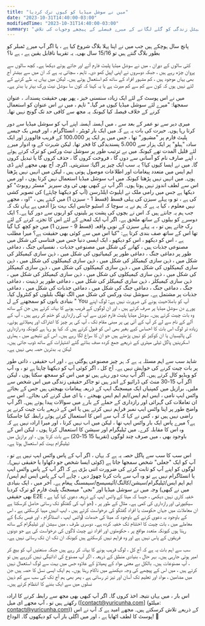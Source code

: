 ```yaml
---
title: "میں نے سوشل میڈیا کو کیوں ترک کردیا"
date: "2023-10-31T14:40:00-03:00"
modifiedTime: "2023-10-31T14:40:00-03:00"
summary: "سوشل میڈیا کی دنیا کو چھوڑنے اور زیادہ نجی اور آزاد ڈیجیٹل زندگی کو گلے لگانے کے میرے فیصلے کے پیچھے وجوہات کی تلاش۔"
---
```


پانچ سال ہوچکے ہیں جب میں نے اپنا پہلا بلاگ شروع کیا ہے ، یا اگر آپ میرے ٹمبلر کو بطور بلاگ گنتے ہیں تو 15/16 سال بھی۔ یہ تقریبا ناقابل یقین ہے ، ہے نا؟

کئی سالوں کے دوران ، میں نے سوشل میڈیا پلیٹ فارم آتے اور جاتے ہوئے دیکھا ہے۔ کچھ سالوں سے پروان چڑھ رہے ہیں ، جبکہ دوسروں نے اپنی اپیل کھو دی۔ تاہم ، سچائی یہ ہے کہ ان میں سے بیشتر آج بھی یہاں موجود ہیں ، کم مشہور افراد کے ساتھ کم استعمال ہوتے ہیں۔ لیکن میں یہاں یہ طے کرنے کے لئے نہیں ہوں کہ کون سے کم سے کم میرٹ ہے یا یہ کہنا کہ کون سا سوشل نیٹ ورک بہتر یا بدتر ہے۔

میں نے اس پوسٹ کے لئے ایک زیادہ سنسنی خیز ، پھر بھی حقیقت پسندانہ ، عنوان سمجھا: "میرے لئے سوشل میڈیا کیوں مر گیا۔" تاہم ، میں نے اس عنوان کو استعمال کرنے کے خلاف فیصلہ کیا کیونکہ یہ مجھ سے کافی حد تک گونج نہیں تھا۔

میری دیر سے نو عمر کے بعد سے ، میں آہستہ آہستہ اپنے آپ کو سوشل میڈیا سے دور کرتا رہا ہوں۔ حیرت کی بات یہ ہے کہ میں ایک بار ٹویٹر ، انسٹاگرام ، اور فیس بک جیسے پلیٹ فارم پر "مشہور" تھا ، جس میں ہر ایک پر 100،000 کے قریب فالوورز اور ایک سادہ "ہیلو" پر ایک ہزار سے 5،000 پسندیدگی کا فخر تھا۔ لیکن شہرت کے وہ ادوار میرے لئے قلیل المدت تھے کیونکہ میں بے ترتیب طور پر سوشل نیٹ ورکس کو ترک کرتے ہوئے ، اپنے صارف نام کو آسانی سے دوں گا ، فروخت کروں گا ، حذف کروں گا یا تبدیل کروں گا۔ میں نے ایسا کیوں کیا؟ یہ سب ایک چیز پر آگیا: سنترپتی۔
اگرچہ آج بھی مجھے اپنے ڈی ایم ایس میں متعدد پیغامات اور اطلاعات موصول ہوتی ہیں ، لیکن میں انہیں نہیں پڑھتا ہوں۔ میں انہیں نہیں پڑھتا کیونکہ میں اب سوشل میڈیا استعمال نہیں کرتا ہوں ، اور میں اس سے لطف اندوز نہیں ہوتا ہوں۔ اگر آپ نے کبھی بھی ٹی وی سیریز "مسٹر روبوٹ" کو دیکھا ہے جس میں رامی ملک نے ایلیوٹ ایلڈرسن (آپ کو دیکھنا چاہئے) کی تصویر کشی کی ہے ، تو وہ پہلے سیزن کی پہلی قسط (قسط 1 - سیزن 1) میں کہتے ہیں ، "اوہ ، مجھے نہیں معلوم ، کیا یہ ہے کہ ہم نے یہ سوچا کہ اسٹیو جابس ایک بہت بڑا آدمی ہے یہاں تک کہ جب ہم یہ جانتے ہیں کہ اس نے بچوں کی پشت پر بلینوں کو اربوں سے دور کیا ہے۔؟ ایک دوسرے کو بیلوں کے ساتھ ملحق ہے۔ اگر آپ ایک لمحے کے لئے اس کا تجزیہ کرنے کے لئے رک جاتے ہیں تو ، یہ پہلے سیزن کے نویں واقعہ (قسط 9 - سیزن 1) میں جو کچھ کہا گیا تھا اس کے ساتھ صف بندی کرتا ہے: "کیا اس میں سے کوئی بھی حقیقت ہے؟ میرا مطلب ہے ، اس کو دیکھو ، اس کو دیکھو ، ایک ایسی دنیا جس میں فنتاسی کی شکل میں مصنوعی جذبات ہیں ، کھانے کی شکل میں مصنوعی جذبات ، نفسیاتی جنگ ، دماغی طور پر دماغی جنگ ، دماغی طور پر کیمیائیوں کی شکل میں ، ذہن سازی کیمیکلز کی شکل میں ، ذہن سازی کیمیکلز کی شکل میں ، ذہن سازی کیمیکلوں کی شکل میں ، ذہن سازی کیمیکلوں کی شکل میں ، ذہن سازی کیمیکلوں کی شکل میں ، ذہن سازی کیمیکلز کی شکل میں ، ذہن سازی کیمیکلوں کی شکل میں ، ذہن سازی کیمیکلز کی شکل میں ، ذہن سازی کیمیکلز ، ذہن سازی کیمیکلز کی شکل میں ، دماغی طور پر ذہنیت ، دماغی جنگ ، دماغی جنگ ، دماغی جنگ کی شکل میں ، دماغی جذبات کی شکل میں ، دماغی جذبات پر مشتمل ہے۔ سوشل نیٹ ورکس کی شکل میں الگ تھلگ بلبلوں کو کنٹرول کیا۔ " بنیادی باتوں کو سمجھنے کے ل You آپ کو باصلاحیت ہونے کی ضرورت نہیں ہے: لوگ اپنے پورے دن سوشل میڈیا پر صرف کرتے ہیں ، اور ان لوگوں کے قریب ہونے کا بہانہ کرتے ہیں جن کے ساتھ وہ بات چیت کرتے ہیں۔
سوشل میڈیا پلیٹ فارم تیزی سے آپ کی رازداری کو ختم کر رہے ہیں ، آپ کے آلے کے نام سے لے کر آپ کے آئی پی پر مبنی مقام تک ، آپ کی ہر چیز کا اشتراک اور پھیلاتے ہوئے۔ زیادہ تر لوگ اس بات کا احساس کیے بغیر بھی اس کو قبول کرتے ہیں کہ کیا ہو رہا ہے کیونکہ وہ رازداری کی پالیسیاں یا ان کوکیز کو نہیں پڑھتے ہیں جو ان کا سراغ لگا رہے ہیں۔ اس کے نتیجے میں ، ہماری اسکرینیں پاگل ٹیلی میٹری کے ذریعے جمع کردہ ھدف بنائے گئے اشتہارات کے ساتھ ڈوب جاتی ہیں۔ لیکن یہ بدترین حصہ بھی نہیں ہے۔

شاید سب سے اہم مسئلہ یہ ہے کہ ہر چیز مصنوعی ہوگئی ہے ، اور اب حقیقی ، ذاتی طور پر بات چیت کرنے کی خواہش نہیں ہے۔ آج کل ، اگر کوئی آپ کو دیکھنا چاہتا ہے تو ، وہ آپ کو ویڈیو کال کرتے ہیں۔ اگر آپ بہت دور رہتے ہیں تو میں اس کو سمجھ سکتا ہوں ، لیکن اگر آپ 15-30 منٹ کی ڈرائیو کے اندر ہیں تو جاکر حقیقی زندگی میں اس شخص سے ملیں۔ برازیل میں کمپنیاں ایک میسجنگ ایپ کے ذریعہ پیغامات بھیجتی ہیں جس کے بجائے واٹس ایپ نامی ، ایس ایم ایس/ایم ایم ایس بھیجنے ، یا ای میل کرنے کی بجائے۔ اس سے ان تعاملات کی گہرائی اور رازداری کے حملے کے بارے میں سوالات پیدا ہوتے ہیں۔ اگر آپ واضح طور پر اپنا واٹس ایپ نمبر فراہم نہیں کرتے ہیں یا اس کے ذریعے بات چیت کرنے پر راضی نہیں ہیں تو ، کس نے کہا کہ آپ سے اس کا استعمال کرتے ہوئے رابطہ کیا جاسکتا ہے؟ میرے پاس ایک بار واٹس ایپ تھا ، لیکن میں اب نہیں کرتا ، اور میرا ارادہ نہیں ہے کہ وہ اس کا مقابلہ کرے۔ میں ٹیلیگرام اور سیشن کا استعمال کرتا ہوں ، لیکن اس کے باوجود بھی ، میں صرف چند لوگوں (تقریبا 15 15-20) سے بات کرتا ہوں ، اور برازیل میں ٹیلیگرام بہت کم استعمال ہوتا ہے۔

اس سب کا سب سے پاگل حصہ یہ ہے کہ یہاں ، اگر آپ کے پاس واٹس ایپ نہیں ہے تو ، آپ کو ایک "جعلی" شخص سمجھا جاتا ہے (کوئی ایسا شخص جو دکھاوا یا حقیقی نہیں)۔ لوگوں کو اپنے آپ کو ثابت کرنے کی ضرورت اتنی بڑی ہے کہ اگر آپ کے پاس واٹس ایپ یا انسٹاگرام نہیں ہے تو وہ آپ سے بات کرنا چھوڑ دیں ، چاہے آپ کے پاس ایس ایم ایس/ایم ایم ایس/ٹیلیگرام/سیشن/کالنگ/آئیسیسج/سیمسنگ پیغام ہے۔
آخر میں ، ایک بنیادی وجہ میں نے سوشل میڈیا اور "نجی" میسجنگ پلیٹ فارم کو ترک کردیا (میں نے کبھی بھی حقیقی E2E خفیہ کاری نہیں دیکھی ، جیسا کہ میٹا کے واٹس ایپ کے ذریعہ دعوی کیا گیا ہے ، جو آپ کی گفتگو تک رسائی حاصل کرسکتا ہے) سیکیورٹی اور رازداری کی کمی ہے۔ مثال کے طور پر ، ان معاملات میں جہاں حکومت یا افراد گفتگو کی درخواست کرتے ہیں ، ایپ انہیں مہیا کرسکتی ہے ، اس کے باوجود یہ دعوی کرنے کے باوجود کہ میٹا کی خدمات (واٹس ایپ ، انسٹاگرام ، اور فیس بک) کے معاملے میں ، بات چیت کا اختتام تک خفیہ کردہ ہے۔ دوسری طرف ، میں سیشن اور ٹیلیگرام کے ساتھ رہتا ہوں کیونکہ متعدد مواقع پر ، حکومتوں اور افراد نے چیٹ لاگوں کی درخواست کی ہے جو دونوں فریقوں کے پاس نہیں ہے اور وہ فراہم نہیں کرسکتے ہیں کیونکہ ان تک ان تک رسائی نہیں ہے۔

سب سے اہم بات یہ ہے کہ آج کل ، لوگ قریب ہونے کا بہانہ کر رہے ہیں جبکہ صنعتیں آپ کو بیچ کر امیر ہوتی جارہی ہیں۔ بہر حال ، بنیادی منطق کے ذریعہ ، اگر آپ مصنوع کی ادائیگی نہیں کررہے ہیں تو ، آپ مصنوعات ہیں۔ بالکل بے معنی مواد کے پھیلاؤ کے علاوہ جس میں بہت سے لوگ استعمال نہیں کرتے ہیں ، میں اس کے پیچھے کی وجہ دیکھنے میں ناکام رہتا ہوں۔ ہم ایک ایسی نسل کا حصہ ہیں جن میں مضامین ، مواد اور تعلیم تک آسان اور تیز تر رسائی ہے ، پھر بھی ہم آج تک کی سب سے کم ذہین نسلوں میں سے ایک بننے کا انتظام کرتے ہیں۔

اس بار ، میں یہاں نتیجہ اخذ کروں گا۔ اگر آپ کبھی بھی مجھ سے رابطہ کرنے کا ارادہ رکھتے ہیں تو ، آپ مجھے ای میل ([contact@yuricunha.com] (میلٹو: contact@yuricunha.com)) کے ذریعے تلاش کرسکتے ہیں۔ مجھے امید ہے کہ آپ نے اس پوسٹ کا لطف اٹھایا ہے ، اور میں اگلی بار آپ کو دیکھوں گا۔ الوداع! 👋